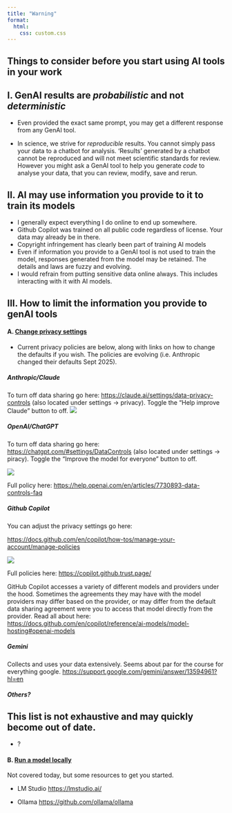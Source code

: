 ```yaml
---
title: "Warning"
format:
  html:
    css: custom.css
---
```


## Things to consider before you start using AI tools in your work

## I. GenAI results are *probabilistic* and not *deterministic*

-   Even provided the exact same prompt, you may get a different response from any GenAI tool.

-   In science, we strive for *reproducible* results. You cannot simply pass your data to a chatbot for analysis. 'Results' generated by a chatbot cannot be reproduced and will not meet scientific standards for review. However you might ask a GenAI tool to help you generate *code* to analyse your data, that you can review, modify, save and rerun.

## II. AI may use information you provide to it to train its models

-   I generally expect everything I do online to end up somewhere.
-   Github Copilot was trained on all public code regardless of license. Your data may already be in there.
-   Copyright infringement has clearly been part of training AI models
-   Even if information you provide to a GenAI tool is not used to train the model, responses generated from the model may be retained. The details and laws are fuzzy and evolving.
-   I would refrain from putting sensitive data online always. This includes interacting with it with AI models.

## III. How to limit the information you provide to genAI tools

#### A. [Change privacy settings]{.underline}

-   Current privacy policies are below, along with links on how to change the defaults if you wish. The policies are evolving (i.e. Anthropic changed their defaults Sept 2025).

::: panel-tabset
##### Anthropic/Claude

To turn off data sharing go here: <https://claude.ai/settings/data-privacy-controls> (also located under settings -\> privacy). Toggle the "Help improve Claude" button to off. ![](figures/anthropic_privacy.jpg)

##### OpenAI/ChatGPT

To turn off data sharing go here: <https://chatgpt.com/#settings/DataControls> (also located under settings -\> piracy). Toggle the "Improve the model for everyone" button to off.

![](figures/chatgpt_privacy.jpg)

Full policy here: <https://help.openai.com/en/articles/7730893-data-controls-faq>

##### Github Copilot

You can adjust the privacy settings go here:

<https://docs.github.com/en/copilot/how-tos/manage-your-account/manage-policies>

![](figures/github_copilot_privacy.jpg)

Full policies here: <https://copilot.github.trust.page/>

GitHub Copilot accesses a variety of different models and providers under the hood. Sometimes the agreements they may have with the model providers may differ based on the provider, or may differ from the default data sharing agreement were you to access that model directly from the provider. Read all about here: <https://docs.github.com/en/copilot/reference/ai-models/model-hosting#openai-models>

##### Gemini

Collects and uses your data extensively. Seems about par for the course for everything google. <https://support.google.com/gemini/answer/13594961?hl=en>

##### Others?

## This list is not exhaustive and may quickly become out of date.

-   ?
:::

#### B. [Run a model locally]{.underline}

Not covered today, but some resources to get you started.

-   LM Studio <https://lmstudio.ai/>

-   Ollama <https://github.com/ollama/ollama>
